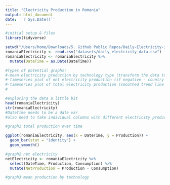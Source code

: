 ```yaml
---
title: "Electricity Production in Romania"
output: html_document
date: '`r Sys.Date()`'
---
```


```r
#initial setup & files
library(tidyverse)

setwd("/Users/home/Downloads/5. Github Public Repos/Daily-Electricity-in-Romania--2019-2023--EDA")
romaniaElectricity <- read.csv("datasets/daily_electricity_data.csv")
romaniaElectricity <- romaniaElectricity %>%
  mutate(DateTime = as.Date(DateTime))
```

```r
#Types of potential graphs:
#-mean electricity production by technology type (transform the data to get categorical var)
#-timeseries plot of net electricity production (if negative - country is importing elecricity, if positive - exporting)
#-timeseries plot of total electricity production (smoothed trend line + bars of actual values)
#
```

```r
#exploring the data a little bit
head(romaniaElectricity)
str(romaniaElectricity) 
#DateTime needs to be a date var
#also need to take individual columns with different electricity production tech into two columns: tech and production_num
```


```r
#graph1 total production over time

ggplot(romaniaElectricity, aes(x = DateTime, y = Production)) + 
  geom_bar(stat = "identity") + 
  geom_smooth()
```

```r
#graph2 net electricity
netElectricity <- romaniaElectricity %>%
  select(DateTime, Production, Consumption) %>%
  mutate(NetProduction = Production - Consumption)

```

```r
#graph3 mean production by technology
```


